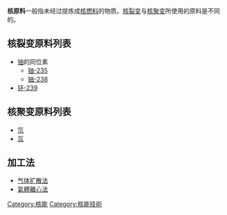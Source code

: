 {{Unreferenced|time=2020-07-02T08:32:42+00:00}}
'''核原料'''一般指未经过提炼成[[核燃料|核燃料]]的物质。[[核裂变|核裂变]]与[[核聚变|核聚变]]所使用的原料是不同的。

==核裂变原料列表==
* [[铀|铀]]的同位素
** [[铀-235|铀-235]]
** [[铀-238|铀-238]]
* [[钚-239|钚-239]]

==核聚变原料列表==
* [[氘|氘]]
* [[氚|氚]]

==加工法==
* [[气体扩散法|气体扩散法]]
* [[氣體離心法|氣體離心法]]

[[Category:核能|Category:核能]]
[[Category:核能技術|Category:核能技術]]
{{chem-stub}}